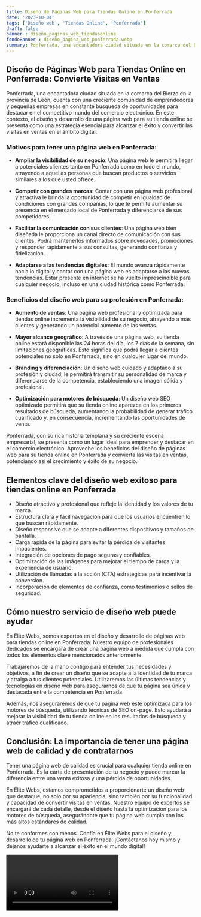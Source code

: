 ```yaml
---
title: Diseño de Páginas Web para Tiendas Online en Ponferrada
date: '2023-10-04'
tags: ['Diseño web', 'Tiendas Online', 'Ponferrada']
draft: false
banner : diseño_paginas_web_tiendasonline
fondoBanner : diseño_pagina_web_ponferrada.webp
summary: Ponferrada, una encantadora ciudad situada en la comarca del Bierzo en la provincia de León, cuenta con una creciente comunidad de emprendedores y pequeñas empresas en constante búsqueda de oportunidades para destacar en el competitivo mundo del comercio electrónico. En este contexto, el diseño y desarrollo de una página web para su tienda online se presenta como una estrategia esencial para alcanzar el éxito y convertir las visitas en ventas en el ámbito digital.
---
```


## Diseño de Páginas Web para Tiendas Online en Ponferrada: Convierte Visitas en Ventas

Ponferrada, una encantadora ciudad situada en la comarca del Bierzo en la provincia de León, cuenta con una creciente comunidad de emprendedores y pequeñas empresas en constante búsqueda de oportunidades para destacar en el competitivo mundo del comercio electrónico. En este contexto, el diseño y desarrollo de una página web para su tienda online se presenta como una estrategia esencial para alcanzar el éxito y convertir las visitas en ventas en el ámbito digital.

### Motivos para tener una página web en Ponferrada:

- **Ampliar la visibilidad de su negocio**: Una página web le permitirá llegar a potenciales clientes tanto en Ponferrada como en todo el mundo, atrayendo a aquellas personas que buscan productos o servicios similares a los que usted ofrece.

- **Competir con grandes marcas**: Contar con una página web profesional y atractiva le brinda la oportunidad de competir en igualdad de condiciones con grandes compañías, lo que le permite aumentar su presencia en el mercado local de Ponferrada y diferenciarse de sus competidores.

- **Facilitar la comunicación con sus clientes**: Una página web bien diseñada le proporciona un canal directo de comunicación con sus clientes. Podrá mantenerlos informados sobre novedades, promociones y responder rápidamente a sus consultas, generando confianza y fidelización.

- **Adaptarse a las tendencias digitales**: El mundo avanza rápidamente hacia lo digital y contar con una página web es adaptarse a las nuevas tendencias. Estar presente en internet se ha vuelto imprescindible para cualquier negocio, incluso en una ciudad histórica como Ponferrada.

### Beneficios del diseño web para su profesión en Ponferrada:

- **Aumento de ventas**: Una página web profesional y optimizada para tiendas online incrementa la visibilidad de su negocio, atrayendo a más clientes y generando un potencial aumento de las ventas.

- **Mayor alcance geográfico**: A través de una página web, su tienda online estará disponible las 24 horas del día, los 7 días de la semana, sin limitaciones geográficas. Esto significa que podrá llegar a clientes potenciales no solo en Ponferrada, sino en cualquier lugar del mundo.

- **Branding y diferenciación**: Un diseño web cuidado y adaptado a su profesión y ciudad, le permitirá transmitir su personalidad de marca y diferenciarse de la competencia, estableciendo una imagen sólida y profesional.

- **Optimización para motores de búsqueda**: Un diseño web SEO optimizado permitirá que su tienda online aparezca en los primeros resultados de búsqueda, aumentando la probabilidad de generar tráfico cualificado y, en consecuencia, incrementando las oportunidades de venta.

Ponferrada, con su rica historia templaria y su creciente escena empresarial, se presenta como un lugar ideal para emprender y destacar en el comercio electrónico. Aproveche los beneficios del diseño de páginas web para su tienda online en Ponferrada y convierta las visitas en ventas, potenciando así el crecimiento y éxito de su negocio.

<GifSeo />

<Cta />

## Elementos clave del diseño web exitoso para tiendas online en Ponferrada

- Diseño atractivo y profesional que refleje la identidad y los valores de tu marca.
- Estructura clara y fácil navegación para que los usuarios encuentren lo que buscan rápidamente.
- Diseño responsive que se adapte a diferentes dispositivos y tamaños de pantalla.
- Carga rápida de la página para evitar la pérdida de visitantes impacientes.
- Integración de opciones de pago seguras y confiables.
- Optimización de las imágenes para mejorar el tiempo de carga y la experiencia de usuario.
- Utilización de llamadas a la acción (CTA) estratégicas para incentivar la conversión.
- Incorporación de elementos de confianza, como testimonios o sellos de seguridad.


## Cómo nuestro servicio de diseño web puede ayudar

En Élite Webs, somos expertos en el diseño y desarrollo de páginas web para tiendas online en Ponferrada. Nuestro equipo de profesionales dedicados se encargará de crear una página web a medida que cumpla con todos los elementos clave mencionados anteriormente.

Trabajaremos de la mano contigo para entender tus necesidades y objetivos, a fin de crear un diseño que se adapte a la identidad de tu marca y atraiga a tus clientes potenciales. Utilizaremos las últimas tendencias y tecnologías en diseño web para asegurarnos de que tu página sea única y destacada entre la competencia en Ponferrada.

Además, nos aseguraremos de que tu página web esté optimizada para los motores de búsqueda, utilizando técnicas de SEO on-page. Esto ayudará a mejorar la visibilidad de tu tienda online en los resultados de búsqueda y atraer tráfico cualificado.

## Conclusión: La importancia de tener una página web de calidad y de contratarnos

Tener una página web de calidad es crucial para cualquier tienda online en Ponferrada. Es la carta de presentación de tu negocio y puede marcar la diferencia entre una venta exitosa y una pérdida de oportunidades.

En Élite Webs, estamos comprometidos a proporcionarte un diseño web que destaque, no solo por su apariencia, sino también por su funcionalidad y capacidad de convertir visitas en ventas. Nuestro equipo de expertos se encargará de cada detalle, desde el diseño hasta la optimización para los motores de búsqueda, asegurándote que tu página web cumpla con los más altos estándares de calidad.

No te conformes con menos. Confía en Élite Webs para el diseño y desarrollo de tu página web en Ponferrada. ¡Contáctanos hoy mismo y déjanos ayudarte a alcanzar el éxito en el mundo digital!

<Video />

<CtaBot job='Tiendas Online' city='Ponferrada'/>

<Gmaps query='Ponferrada+españa+maps' />
